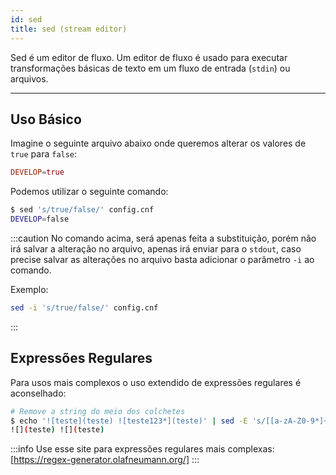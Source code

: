 ```yaml
---
id: sed
title: sed (stream editor)
---
```


Sed é um editor de fluxo. Um editor de fluxo é usado para executar
transformações básicas de texto em um fluxo de entrada (`stdin`) ou arquivos.

---

## Uso Básico

Imagine o seguinte arquivo abaixo onde queremos alterar os valores de `true`
para `false`:

```conf title="config.cnf"
DEVELOP=true
```

Podemos utilizar o seguinte comando:

```bash
$ sed 's/true/false/' config.cnf
DEVELOP=false
```

:::caution
No comando acima, será apenas feita a substituição, porém não irá salvar a
alteração no arquivo, apenas irá enviar para o `stdout`, caso precise salvar as
alterações no arquivo basta adicionar o parâmetro `-i` ao comando.

Exemplo:

```bash
sed -i 's/true/false/' config.cnf
```

:::

## Expressões Regulares

Para usos mais complexos o uso extendido de expressões regulares é aconselhado:

```bash
# Remove a string do meio dos colchetes
$ echo '![teste](teste) ![teste123*](teste)' | sed -E 's/[[a-zA-Z0-9*]+]/[]/g'
![](teste) ![](teste)
```

:::info
Use esse site para expressões regulares mais complexas:
[https://regex-generator.olafneumann.org/]
:::
